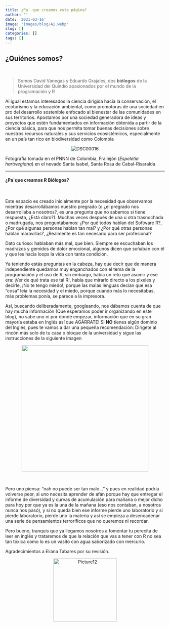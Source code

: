 ```yaml
---
title: ¿Pa' que creamos esta página?
author: ''
date: '2021-03-16'
image: "images/blog/A1.webp"
slug: []
categories: []
tags: []
---
```


## **¿Quiénes somos?**
<br>

> Somos David Vanegas y Eduardo Grajales, dos **biólogos** de la Universidad del Quindío apasionados por el mundo de la programación y R

Al igual estamos interesados la ciencia dirigida hacía la conservación, el ecoturismo y la educación ambiental, como promotoras de una sociedad en pro del desarrollo sostenible enfocado al bienestar de las comunidades en sus territorios. Apostamos por una sociedad generadora de ideas y proyectos que estén fundamentados en información obtenida a partir de la ciencia básica, para que nos permita tomar buenas decisiones sobre nuestros recursos naturales y sus servicios ecosistémicos, especialmente en un país tan rico en biodiversidad como Colombia 

<center>
<img src="https://i.ibb.co/7N5FQ7L/DSC00016.jpg" alt="DSC00016" border="0" class="responsive">
</center>

Fotografía tomada en el PNNN de Colombia, Frailejón (*Espeletia hartwegiana*) en el nevado Santa Isabel, Santa Rosa de Cabal-Risaralda

____________________________________________________________________________

#### **¿Pa´que creamos R Biólogos?**
<br>

Este espacio es creado inicialmente por la necesidad que observamos mientras desarrollábamos nuestro pregrado (o ¿el pregrado nos desarrollaba a nosotros?, es una pregunta que no sabemos si tiene respuesta, ¿Está claro?). Muchas veces después de una u otra trasnochada o madrugada, nos preguntábamos: ¿Por qué todos hablan del Software R?, ¿Por qué algunas personas hablan tan mal? y ¿Por qué otras personas hablan maravillas?, ¿Realmente es tan necesario para ser profesional? 

Dato curioso: hablaban más mal, que bien. Siempre se escuchaban los madrazos y gemidos de dolor emocional, algunos dicen que soñaban con él y que les hacia loops la vida con tanta condición.

Ya teniendo estás preguntas en la cabeza, hay que decir que de manera independiente quedamos muy enganchados con el tema de la programación y el uso de R, sin embargo, había un reto que asumir y ese era: ¡Ver de qué trata ese tal R!, había que mirarlo directo a los pixeles y decirle, ¡No te tengo miedo!, porque las malas lenguas decían que esa "cosa" leía la necesidad y el miedo, porque cuando más lo necesitabas, más problemas ponía, se parece a la impresora.

Así, buscando deliberadamente, googleando, nos dábamos cuenta de que hay mucha información (Que esperamos poder ir organizando en este blog), no sabe uno ni por donde empezar, información que en su gran mayoría estaba en Inglés así que AGÁRRATE! Si **NO** tienes algún dominio del Inglés, pues te vamos a dar una pequeña recomendación: Dirígete al rincón más solo de tu casa o bloque de la universidad y sigue las instrucciones de la siguiente imagen 

<center>
![](https://i.ibb.co/jT7JkQS/download.jpg){width="400"}
</center><br>

Pero uno piensa: “nah no puede ser tan malo...” y pues en realidad podría volverse peor, si uno necesita aprender de afán porque hay que entregar el informe de diversidad y curvas de acumulación para mañana o mejor dicho para hoy por que ya es la una de la mañana (eso nos contaban, a nosotros nunca nos pasó), y si no queda bien ese informe pierde uno laboratorio y si pierde laboratorio, pierde uno la materia y así se empieza a desencadenar una serie de pensamientos terroríficos que no queremos ni recordar. 

Pero bueno, tranquis que ya llegamos nosotros a fomentar tu perecita de leer en inglés y trataremos de que la relación que vas a tener con R no sea tan tóxica como lo es un vasito con agua saborizado con mercurio. 

Agradecimientos a Eliana Tabares por su revisión.

<center>
<img src="https://i.ibb.co/Lpb8FRY/Picture12.png" alt="Picture12" border="0" width="200">
</center>